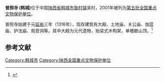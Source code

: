 {{otheruses|other=其它地方的普照寺|普照寺}}
{{文物保护单位
| 级别 = 全国
| 名称 = 韩城普照寺
| 图片 = 
| 所在 = {{CHN}}[[陕西省|陕西省]][[韩城市|韩城市]][[昝村镇|昝村镇]]
| 坐标 = {{coord|35.5441|N|110.4946|E|display=inline,title|dim:500_type:landmark_region:CN}}
| 分类 = 古建筑
| 时代 = 元
| 编号 = [[第五批全国重点文物保护单位|第五批]]第424项
| 登录 = 2001年6月25日
}}

'''普照寺 (韩城)'''位于中国[[陕西省|陕西省]][[韩城市|韩城市]][[昝村镇|昝村镇]]吴村，2001年被列为[[第五批全国重点文物保护单位|第五批全国重点文物保护单位]]。

普照寺始建于元[[延祐|延祐]]三年（1316年），现存建筑有大殿、土地庙、关公庙、伽蓝庙、护法庙、观音洞等。其中大殿为元代遗物，抬梁式木构架，单檐歇山顶。<ref>{{Cite book |title=全国重点文物保护单位·第一至第五批·第Ⅲ卷 |publisher=文物出版社 |year=2004 |isbn=7-5010-1525-2 |pages=333 }}</ref>

==参考文献==
{{reflist}}
{{渭南市文物保护单位}}
{{陕西全国重点文物保护单位}}

{{DEFAULTSORT:Han}}
[[Category:韩城市|Category:韩城市]]
[[Category:陕西全国重点文物保护单位|Category:陕西全国重点文物保护单位]]